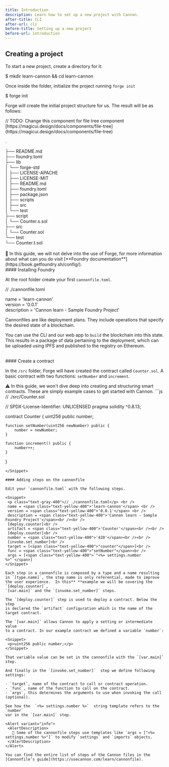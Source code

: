 ```yaml
---
title: Introduction
description: Learn how to set up a new project with Cannon.
after-title: CLI
after-url: cli
before-title: Setting up a new project
before-url: introduction
---
```


## Creating a project

To start a new project, create a directory for it:

<Snippet>
  <span class="text-blue-400">$</span> mkdir learn-cannon
  <span class="text-yellow-400">&&</span> cd learn-cannon
</Snippet>

Once inside the folder, initialize the project running `forge init`

<Snippet>
  <span class="text-blue-400">$</span> forge init
</Snippet>

Forge will create the initial project structure for us. The result will be as follows:

<Snippet>
  // TODO: Change this component for file tree component
  [https://magicui.design/docs/components/file-tree](https://magicui.design/docs/components/file-tree)
  <p class="text-red-400">.</p>
  ├── README.md <br />
  ├── foundry.toml <br />
  ├── lib <br />
  │ └── forge-std <br />
  │ ├── LICENSE-APACHE <br />
  │ ├── LICENSE-MIT <br />
  │ ├── README.md <br />
  │ ├── foundry.toml <br />
  │ ├── package.json <br />
  │ ├── scripts <br />
  │ ├── src <br />
  │ └── test <br />
  ├── script <br />
  │ └── Counter.s.sol <br />
  ├── src <br />
  │ └── Counter.sol <br />
  └── test <br />
  └── Counter.t.sol <br />
</Snippet>
<br />
<Alert variant="info">
  <AlertDescription>
    📢 In this guide, we will not delve into the use of Forge, for more
    information about what can you do visit [**Foundry
    documentation**](https://book.getfoundry.sh/config/).
  </AlertDescription>
</Alert>

<br />
#### Installing Foundry

At the root folder create your first `cannonfile.toml`.

<Snippet>
  <p class="text-gray-400">// ./cannonfile.toml</p>
  name = <span class="text-yellow-400">'learn-cannon'</span> <br />
  version = <span class="text-yellow-400">'0.0.1'</span> <br />
  description = <span class="text-yellow-400">'Cannon learn - Sample Foundry Project'</span> <br />
</Snippet>

Cannonfiles are like deployment plans. They include operations that specify
the desired state of a blockchain.

You can use the CLI and our web app to `build` the blockchain into this state.
This results in a package of data pertaining to the deployment, which
can be uploaded using IPFS and published to the registry on Ethereum.

<br />
#### Create a contract

In the `/src` folder, Forge will have created the contract called `Counter.sol`.
A basic contract with two functions: `setNumber` and `increment`.

<Alert variant="warning">
  <AlertDescription>
    ⚠️ In this guide, we won't dive deep into creating and structuring smart
    contracts. These are simply example cases to get started with Cannon.
  </AlertDescription>
</Alert>

<Snippet>
  ```js
 // ./src/Counter.sol

// SPDX-License-Identifier: UNLICENSED
pragma solidity ^0.8.13;

contract Counter {
uint256 public number;

    function setNumber(uint256 newNumber) public {
        number = newNumber;
    }

    function increment() public {
        number++;
    }

}
```
</Snippet>

#### Adding steps on the cannonfile

Edit your `cannonfile.toml` with the following steps.

<Snippet>
 <p class="text-gray-400">// ./cannonfile.toml</p> <br />
 name = <span class="text-yellow-400">'learn-cannon'</span> <br />
 version = <span class="text-yellow-400">'0.0.1'</span> <br />
 description = <span class="text-yellow-400">'Cannon learn - Sample Foundry Project'</span><br /><br />
 [deploy.counter]<br />
 artifact = <span class="text-yellow-400">'Counter'</span><br /><br />
 [deploy.counter]<br />
 number = <span class="text-yellow-400">'420'</span><br /><br />
 [invoke.set_number]<br />
 target = [<span class="text-yellow-400">"counter"</span>]<br />
 func = <span class="text-yellow-400">"setNumber"</span><br />
 args = [<span class="text-yellow-400">`"<%= settings.number %>"`</span>]
</Snippet>

Each step in a cannonfile is composed by a type and a name resulting
in `[type.name]`, the step name is only referential, made to improve
the user experience.  In this** **example we will be covering the `[deploy.counter]`,
`[var.main]` and the `[invoke.set_number]` steps.

The `[deploy.counter]` step is used to deploy a contract. Below the step
is declared the `artifact` configuration which is the name of the target contract.

The `[var.main]` allows Cannon to apply a setting or intermediate value
to a contract. In our example contract we defined a variable `number`:

<Snippet>
 <p>uint256 public number;</p>
</Snippet>

That variable value can be set in the cannonfile with the `[var.main]` step.

And finally in the `[invoke.set_number]`  step we define following settings:

- `target`, name of the contract to call or contract operation.
- `func`, name of the function to call on the contract.
- `args`, this determines the arguments to use when invoking the call (optional).

See how the  `<%= settings.number %>`  string template refers to the `number`
var in the `[var.main]` step.

<Alert variant="info">
 <AlertDescription>
   📢 Some of the cannonfile steps use templates like `args = ["<%= settings.number %>"]` to modify `settings` and `imports` objects.
 </AlertDescription>
</Alert>

You can find the entire list of steps of the Cannon files in the
[Cannonfile’s guide](https://usecannon.com/learn/cannonfile).
```
